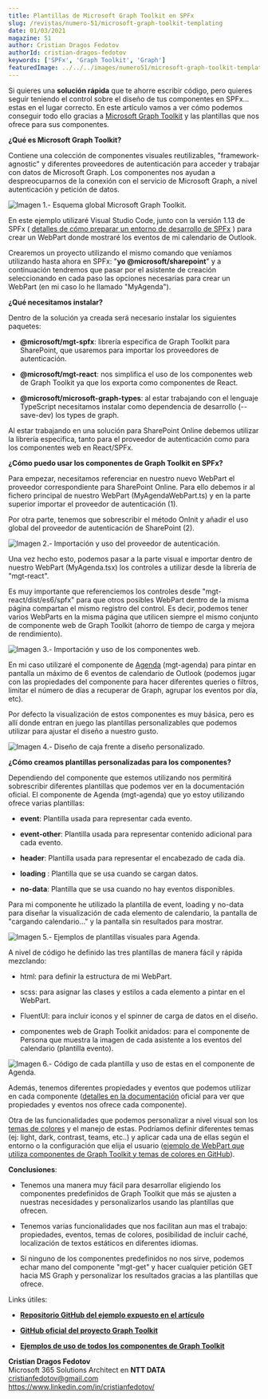 ```yaml
---
title: Plantillas de Microsoft Graph Toolkit en SPFx
slug: /revistas/numero-51/microsoft-graph-toolkit-templating
date: 01/03/2021
magazine: 51
author: Cristian Dragos Fedotov
authorId: cristian-dragos-fedotov
keywords: ['SPFx', 'Graph Toolkit', 'Graph']
featuredImage: ../../../images/numero51/microsoft-graph-toolkit-templating/image1.png
---
```



Si quieres una **solución rápida** que te ahorre escribir código, pero
quieres seguir teniendo el control sobre el diseño de tus componentes en
SPFx... estas en el lugar correcto. En este artículo vamos a ver cómo
podemos conseguir todo ello gracias a [Microsoft Graph
Toolkit](https://docs.microsoft.com/es-es/graph/toolkit/overview) y las
plantillas que nos ofrece para sus componentes.

**¿Qué es Microsoft Graph Toolkit?**

Contiene una colección de componentes visuales reutilizables,
"framework-agnostic" y diferentes proveedores de autenticación para
acceder y trabajar con datos de Microsoft Graph. Los componentes nos
ayudan a despreocuparnos de la conexión con el servicio de Microsoft
Graph, a nivel autenticación y petición de datos.

![Imagen 1.- Esquema global Microsoft Graph Toolkit.](../../../images/numero51/microsoft-graph-toolkit-templating/image1.png)


En este ejemplo utilizaré Visual Studio Code, junto con la versión 1.13
de SPFx ( [detalles de cómo preparar un entorno de desarrollo de
SPFx](https://docs.microsoft.com/en-us/sharepoint/dev/spfx/set-up-your-development-environment)
) para crear un WebPart donde mostraré los eventos de mi calendario de
Outlook.

Crearemos un proyecto utilizando el mismo comando que veníamos
utilizando hasta ahora en SPFx: "**yo @microsoft/sharepoint**" y a
continuación tendremos que pasar por el asistente de creación
seleccionando en cada paso las opciones necesarias para crear un WebPart
(en mi caso lo he llamado "MyAgenda").

**¿Qué necesitamos instalar?**

Dentro de la solución ya creada será necesario instalar los siguientes
paquetes:

-   **@microsoft/mgt-spfx**: librería especifica de Graph Toolkit para
    SharePoint, que usaremos para importar los proveedores de
    autenticación.

-   **@microsoft/mgt-react**: nos simplifica el uso de los componentes
    web de Graph Toolkit ya que los exporta como componentes de React.

-   **@microsoft/microsoft-graph-types**: al estar trabajando con el
    lenguaje TypeScript necesitamos instalar como dependencia de
    desarrollo (--save-dev) los types de graph.

Al estar trabajando en una solución para SharePoint Online debemos
utilizar la librería especifica, tanto para el proveedor de
autenticación como para los componentes web en React/SPFx.

**¿Cómo puedo usar los componentes de Graph Toolkit en SPFx?**

Para empezar, necesitamos referenciar en nuestro nuevo WebPart el
proveedor correspondiente para SharePoint Online. Para ello debemos ir
al fichero principal de nuestro WebPart (MyAgendaWebPart.ts) y en la
parte superior importar el proveedor de autenticación (1).

Por otra parte, tenemos que sobrescribir el método OnInit y añadir el
uso global del proveedor de autenticación de SharePoint (2).

![Imagen 2.- Importación y uso del proveedor de autenticación.](../../../images/numero51/microsoft-graph-toolkit-templating/image2.png)


Una vez hecho esto, podemos pasar a la parte visual e importar dentro de
nuestro WebPart (MyAgenda.tsx) los controles a utilizar desde la
librería de "mgt-react".

Es muy importante que referenciemos los controles desde
"mgt-react/dist/es6/spfx" para que otros posibles WebPart dentro de la
misma página compartan el mismo registro del control. Es decir, podemos
tener varios WebParts en la misma página que utilicen siempre el mismo
conjunto de componente web de Graph Toolkit (ahorro de tiempo de carga y
mejora de rendimiento).

![Imagen 3.- Importación y uso de los componentes web.](../../../images/numero51/microsoft-graph-toolkit-templating/image3.png)


En mi caso utilizaré el componente de
[Agenda](https://docs.microsoft.com/es-es/graph/toolkit/components/agenda)
(mgt-agenda) para pintar en pantalla un máximo de 6 eventos de
calendario de Outlook (podemos jugar con las propiedades del componente
para hacer diferentes queries o filtros, limitar el número de días a
recuperar de Graph, agrupar los eventos por día, etc).

Por defecto la visualización de estos componentes es muy básica, pero es
allí donde entran en juego las plantillas personalizables que podemos
utilizar para ajustar el diseño a nuestro gusto.

![Imagen 4.- Diseño de caja frente a diseño personalizado.](../../../images/numero51/microsoft-graph-toolkit-templating/image4.png)

**¿Cómo creamos plantillas personalizadas para los componentes?**

Dependiendo del componente que estemos utilizando nos permitirá
sobrescribir diferentes plantillas que podemos ver en la documentación
oficial. El componente de Agenda (mgt-agenda) que yo estoy utilizando
ofrece varias plantillas:

-   **event**: Plantilla usada para representar cada evento.

-   **event-other**: Plantilla usada para representar contenido
    adicional para cada evento.

-   **header**: Plantilla usada para representar el encabezado de cada
    día.

-   **loading** : Plantilla que se usa cuando se cargan datos.

-   **no-data**: Plantilla que se usa cuando no hay eventos disponibles.

Para mi componente he utilizado la plantilla de event, loading y no-data
para diseñar la visualización de cada elemento de calendario, la
pantalla de "cargando calendario..." y la pantalla sin resultados para
mostrar.

![Imagen 5.- Ejemplos de plantillas visuales para Agenda.](../../../images/numero51/microsoft-graph-toolkit-templating/image5.png)


A nivel de código he definido las tres plantillas de manera fácil y
rápida mezclando:

-   html: para definir la estructura de mi WebPart.

-   scss: para asignar las clases y estilos a cada elemento a pintar en
    el WebPart.

-   FluentUI: para incluir iconos y el spinner de carga de datos en el
    diseño.

-   componentes web de Graph Toolkit anidados: para el componente de
    Persona que muestra la imagen de cada asistente a los eventos del
    calendario (plantilla evento).

![Imagen 6.- Código de cada plantilla y uso de estas en el componente de Agenda.](../../../images/numero51/microsoft-graph-toolkit-templating/image6.png)


Además, tenemos diferentes propiedades y eventos que podemos utilizar en
cada componente ([detalles en la
documentación](https://docs.microsoft.com/es-es/graph/toolkit/customize-components/events)
oficial para ver que propiedades y eventos nos ofrece cada componente).

Otra de las funcionalidades que podemos personalizar a nivel visual son
los [temas de
colores](https://docs.microsoft.com/es-es/graph/toolkit/customize-components/style)
y el manejo de estas. Podríamos definir diferentes temas (ej: light,
dark, contrast, teams, etc..) y aplicar cada una de ellas según el
entorno o la configuración que elija el usuario ([ejemplo de WebPart que
utiliza componentes de Graph Toolkit y temas de colores en
GitHub](https://github.com/pnp/sp-dev-fx-webparts/tree/main/samples/react-teams-lead-dashboard)).

**Conclusiones**:

-   Tenemos una manera muy fácil para desarrollar eligiendo los
    componentes predefinidos de Graph Toolkit que más se ajusten a
    nuestras necesidades y personalizarlos usando las plantillas que
    ofrecen.

-   Tenemos varias funcionalidades que nos facilitan aun mas el trabajo:
    propiedades, eventos, temas de colores, posibilidad de incluir
    caché, localización de textos estáticos en diferentes idiomas.

-   Sí ninguno de los componentes predefinidos no nos sirve, podemos
    echar mano del componente "mgt-get" y hacer cualquier petición GET
    hacia MS Graph y personalizar los resultados gracias a las
    plantillas que ofrece.

Links útiles:

-   [**Repositorio GitHub del ejemplo expuesto en el
    artículo**](https://github.com/cdragosf/mgt-templating)

-   [**GitHub oficial del proyecto Graph
    Toolkit**](https://github.com/microsoftgraph/microsoft-graph-toolkit)

-   [**Ejemplos de uso de todos los componentes de Graph
    Toolkit**](https://mgt.dev/?path=/story/overview--page&source=docs)

**Cristian Dragos Fedotov** <br />
Microsoft 365 Solutions Architect en **NTT DATA** <br />
cristianfedotov@gmail.com <br />
https://www.linkedin.com/in/cristianfedotov/ <br /> 
 
